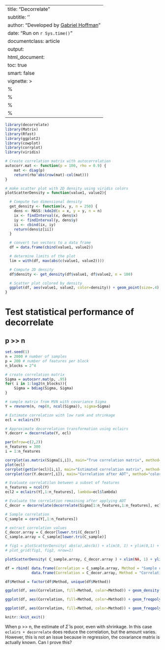 
---
title: "Decorrelate"
subtitle: ''
author: "Developed by [Gabriel Hoffman](http://gabrielhoffman.github.io/)"
date: "Run on `r Sys.time()`"
documentclass: article
output: 
  html_document:
  toc: true
  smart: false
vignette: >
  %\VignetteIndexEntry{Decorrelate}
  %\VignetteEngine{knitr::rmarkdown}
  %\VignetteEncoding{UTF-8}
  %\usepackage[utf8]{inputenc}
---


<!--- 

rmarkdown::render("decorrelate.Rmd");

--->

```r
library(decorrelate)
library(Matrix)
library(Rfast)
library(ggplot2)
library(cowplot)
library(corrplot)
library(viridis)

# Create correlation matrix with autocorrelation
autocorr.mat <- function(p = 100, rho = 0.9) {
    mat <- diag(p)
    return(rho^abs(row(mat)-col(mat)))
}

# make scatter plot with 2D density using viridis colors
plotScatterDensity = function(value1, value2){

  # Compute two dimensional density
  get_density <- function(x, y, n = 250) {
    dens <- MASS::kde2d(x = x, y = y, n = n)
    ix <- findInterval(x, dens$x)
    iy <- findInterval(y, dens$y)
    ii <- cbind(ix, iy)
    return(dens$z[ii])
  }

  # convert two vectors to a data frame
  df = data.frame(cbind(value1, value2))

  # determine limits of the plot
  lim = with(df, max(abs(c(value1, value2))))

  # Compute 2D density
  df$density <- get_density(df$value1, df$value2, n = 100)

  # Scatter plot colored by density
  ggplot(df, aes(value1, value2, color=density)) + geom_point(size=.4) + theme_bw(16) + theme(aspect.ratio=1, legend.position="bottom", plot.title = element_text(hjust = 0.5)) + geom_abline(color="red") + geom_vline(xintercept=0, col="grey40", linetype="dashed") + geom_hline(yintercept=0, col="grey40", linetype="dashed") + xlim(-lim, lim) + ylim(-lim, lim) + scale_color_viridis() + geom_smooth(method="gam", se=FALSE, color="darkorange")
}
```



# Test statistical performance of decorrelate 
## p >> n
```r
set.seed(1)
n = 2000 # number of samples
p = 200 # number of features per block
n_blocks = 2^4

# create correlation matrix
Sigma = autocorr.mat(p, .95)
for( i in 1:log2(n_blocks)){
    Sigma = bdiag(Sigma, Sigma)
}

# sample matrix from MVN with covariance Sigma
Y = rmvnorm(n, rep(0, ncol(Sigma)), sigma=Sigma)

# Estimate correlation with low rank and shrinkage
ecl = eclairs(Y)

# Approximate decorrelation transformation using eclairs
Y.decorr = decorrelate(Y, ecl)
```


```r
par(mfrow=c(2,2))
n_features = 300
i = 1:n_features

corrplot(as.matrix(Sigma[i,i]), main="True correlation matrix", method="color", tl.pos='n', mar=c(0,0,1,0))
plot(ecl)
corrplot(getCor(ecl)[i,i], main="Estimated correlation matrix", method="color", tl.pos='n', mar=c(0,0,1,0))
corrplot(cor(Y.decorr[,i]), main="Correlation after ADT", method="color", tl.pos='n', mar=c(0,0,1,0))
```

```r
# Evaluate correlatilon between a subset of features
n_features = ncol(Y)
ecl2 = eclairs(Y[,1:n_features], lambda=ecl$lambda)

# Evaluate the correlation remaining after applying ADT
C_decor = decorrelate(decorrelate(Sigma[1:n_features,1:n_features], ecl2), ecl2, transpose=TRUE)

# Sample correlation
C_sample = cora(Y[,1:n_features])

# extract correlation values
C_decor.array = C_decor[lower.tri(C_decor)]
C_sample.array = C_sample[lower.tri(C_sample)]

# fig1 = plotScatterDensity( abs(a),abs(b)) + xlim(0, 1) + ylim(0,1) + xlab("Sample correlation") + ylab("Correlation after transformation") + scale_x_continuous(expand=c(0, 0), limits=c(0, 1)) + scale_y_continuous(expand=c(0, 0), limits=c(0, 1))
# plot_grid(fig1, fig2, nrow=1)

plotScatterDensity( C_sample.array, C_decor.array ) + xlim(NA, 1) + ylim(-NA,1) + xlab("Sample correlation") + ylab("Correlation after ADT")  
```

```r
df = rbind( data.frame(Correlation = C_sample.array, Method = "Sample correlation"),
            data.frame(Correlation = C_decor.array, Method = "Correlation after ADT"))

df$Method = factor(df$Method, unique(df$Method))

ggplot(df, aes(Correlation, fill=Method, color=Method)) + geom_density(alpha = .1) + theme_classic() + geom_vline(xintercept=0, color="grey50", linetype="dashed") + scale_color_brewer(palette="Set1") + scale_fill_brewer(palette="Set1") + scale_y_continuous(expand=c(0, 0), limits=c(0, NA)) + theme(aspect.ratio=1, legend.position="right")

ggplot(df, aes(Correlation, fill=Method, color=Method)) + geom_freqpoly(alpha=1, bins=200) + theme_classic() + geom_vline(xintercept=0, color="grey50", linetype="dashed") + scale_color_brewer(palette="Set1") + scale_fill_brewer(palette="Set1") + scale_y_continuous(expand=c(0, 0), limits=c(0, NA)) + theme(aspect.ratio=1, legend.position="right") 

ggplot(df, aes(Correlation, fill=Method, color=Method)) + geom_freqpoly(alpha=1, bins=200) + theme_classic() + geom_vline(xintercept=0, color="grey50", linetype="dashed") + scale_color_brewer(palette="Set1") + scale_fill_brewer(palette="Set1") + scale_y_log10(expand=c(0, 0), limits=c(1000, NA)) + theme(aspect.ratio=1, legend.position="right") 
```

```r
knitr::knit_exit()
```




When p >> n, the estimate of $\hat\Sigma$ is poor, even with shrinkage.  In this case `eclairs + decorrelate` does reduce the correlation, but the amount varies.  However, this is not an issue because in regression, the covariance matrix is actually known.  Can I prove this?









